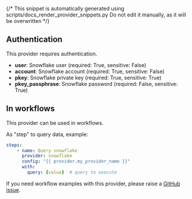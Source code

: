 {/* This snippet is automatically generated using scripts/docs_render_provider_snippets.py 
Do not edit it manually, as it will be overwritten */}

## Authentication
This provider requires authentication.
- **user**: Snowflake user (required: True, sensitive: False)
- **account**: Snowflake account (required: True, sensitive: False)
- **pkey**: Snowflake private key (required: True, sensitive: True)
- **pkey_passphrase**: Snowflake password (required: False, sensitive: True)


## In workflows

This provider can be used in workflows.


As "step" to query data, example:
```yaml
steps:
    - name: Query snowflake
      provider: snowflake
      config: "{{ provider.my_provider_name }}"
      with:
        query: {value}  # query to execute
```





If you need workflow examples with this provider, please raise a [GitHub issue](https://github.com/keephq/keep/issues).
